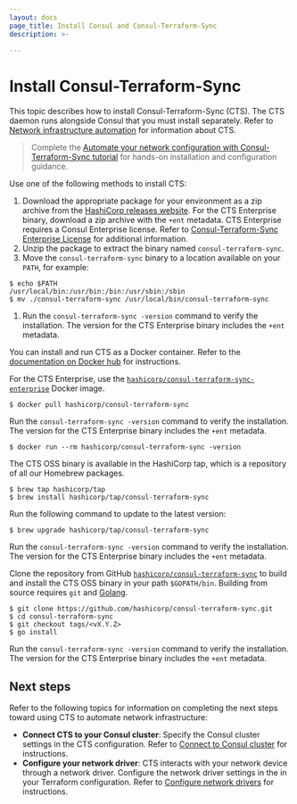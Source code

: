 ```yaml
---
layout: docs
page_title: Install Consul and Consul-Terraform-Sync
description: >-
  
---
```


# Install Consul-Terraform-Sync

This topic describes how to install Consul-Terraform-Sync (CTS). The CTS daemon runs alongside Consul that you must install separately. Refer to [Network infrastructure automation](/consul/docs/cts) for information about CTS.

> Complete the [Automate your network configuration with Consul-Terraform-Sync tutorial](/consul/tutorials/network-infrastructure-automation/consul-terraform-sync-intro?utm_source=docs) for hands-on installation and configuration guidance. 

Use one of the following methods to install CTS:

<Tabs>
<Tab heading="Pre-compiled binary">

1. Download the appropriate package for your environment as a zip archive from the [HashiCorp releases website](https://releases.hashicorp.com/consul-terraform-sync/). For the CTS Enterprise binary, download a zip archive with the `+ent` metadata. CTS Enterprise requires a Consul Enterprise license. Refer to [Consul-Terraform-Sync Enterprise License](/consul/docs/cts/enterprise/license) for additional information.
1. Unzip the package to extract the binary named `consul-terraform-sync`. 
1. Move the `consul-terraform-sync` binary to a location available on your `PATH`, for example:

  ```shell-session
  $ echo $PATH
  /usr/local/bin:/usr/bin:/bin:/usr/sbin:/sbin
  $ mv ./consul-terraform-sync /usr/local/bin/consul-terraform-sync
  ```

1. Run the `consul-terraform-sync -version` command to verify the installation. The version for the CTS Enterprise binary includes the `+ent` metadata.

</Tab>
<Tab heading="Docker">

You can install and run CTS as a Docker container. Refer to the [documentation on Docker hub](https://hub.docker.com/r/hashicorp/consul-terraform-sync) for instructions. 

For the CTS Enterprise, use the [`hashicorp/consul-terraform-sync-enterprise`](https://hub.docker.com/r/hashicorp/consul-terraform-sync-enterprise) Docker image.

```shell-session
$ docker pull hashicorp/consul-terraform-sync
```

Run the `consul-terraform-sync -version` command to verify the installation. The version for the CTS Enterprise binary includes the `+ent` metadata.

```shell-session
$ docker run --rm hashicorp/consul-terraform-sync -version
```

</Tab>
<Tab heading="Homebrew on OS X">

The CTS OSS binary is available in the HashiCorp tap, which is a repository of all our Homebrew packages.

```shell-session
$ brew tap hashicorp/tap
$ brew install hashicorp/tap/consul-terraform-sync
```

Run the following command to update to the latest version:

```shell-session
$ brew upgrade hashicorp/tap/consul-terraform-sync
```

Run the `consul-terraform-sync -version` command to verify the installation. The version for the CTS Enterprise binary includes the `+ent` metadata.

</Tab>
<Tab heading="Build from source">

Clone the repository from GitHub [`hashicorp/consul-terraform-sync`](https://github.com/hashicorp/consul-terraform-sync) to build and install the CTS OSS binary in your path `$GOPATH/bin`. Building from source requires `git` and [Golang](https://go.dev/).

```shell-session
$ git clone https://github.com/hashicorp/consul-terraform-sync.git
$ cd consul-terraform-sync
$ git checkout tags/<vX.Y.Z>
$ go install
```

Run the `consul-terraform-sync -version` command to verify the installation. The version for the CTS Enterprise binary includes the `+ent` metadata.

</Tab>
</Tabs>

## Next steps

Refer to the following topics for information on completing the next steps toward using CTS to automate network infrastructure:

- **Connect CTS to your Consul cluster**: Specify the Consul cluster settings in the CTS configuration. Refer to [Connect to Consul cluster](/consul/docs/cts/configure#connect-to-consul-cluster) for instructions.
- **Configure your network driver**: CTS interacts with your network device through a network driver. Configure the network driver settings in the in your Terraform configuration. Refer to [Configure network drivers](/consul/docs/cts/configure#configure-network-drivers) for instructions.